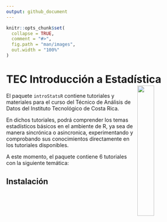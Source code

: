 ```yaml
---
output: github_document
---
```


```r
knitr::opts_chunk$set(
  collapse = TRUE,
  comment = "#>",
  fig.path = "man/images",
  out.width = "100%"
)
```

# TEC Introducción a Estadística <a href="url"><img src="man/images/logo.png" align="right" width="30%"></a>

El paquete `introStatsR` contiene tutoriales y materiales para el curso del Técnico de Análisis de Datos del Instituto Tecnológico de Costa Rica.

En dichos tutoriales, podrá comprender los temas estadísticos básicos en el ambiente de R, ya sea de manera sincrónica o asincronica, experimentando y comprobando sus conocimientos directamente en los tutoriales disponibles.

A este momento, el paquete contiene 6 tutoriales con la siguiente temática:


## Instalación